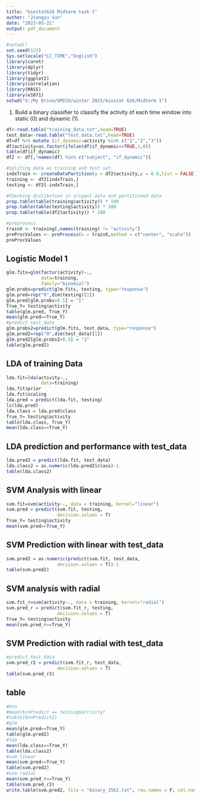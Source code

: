 ---
title: "biostat626 Midterm task 1"
author: "Jiangyu Sun"
date: "2023-03-21"
output: pdf_document
---

```{r setup, include=FALSE}
#setwd()
set.seed(123)
Sys.setlocale("LC_TIME","English")
library(caret)
library(dplyr)
library(tidyr)
library(ggplot2)
library(correlation)
library(MASS)
library(e1071)
setwd("G:/My Drive/UMICH/winter 2023/biostat 626/Midterm 1")
```

1. Build a binary classifier to classify the activity of each time window into static (0) and dynamic (1).

```{r}
df<-read.table("training_data.txt",head=TRUE)
test_data<-read.table("test_data.txt",head=TRUE)
df=df %>% mutate (if_dynamic=activity %in% c("1","2","3"))
df$activity=as.factor(ifelse(df$if_dynamic==TRUE,1,0))
table(df$if_dynamic)
df2 <- df[,!names(df) %in% c("subject", "if_dynamic")]
```

```{r}
#Spliting data as training and test set. 
indxTrain <- createDataPartition(y = df2$activity,p = 0.8,list = FALSE)
training <- df2[indxTrain,]
testing <- df2[-indxTrain,]

#Checking distibution in origanl data and partitioned data
prop.table(table(training$activity)) * 100
prop.table(table(testing$activity)) * 100
prop.table(table(df2$activity)) * 100

#preprocess
trainX <- training[,names(training) != "activity"]
preProcValues <- preProcess(x = trainX,method = c("center", "scale"))
preProcValues
```

## Logistic Model 1
```{r, echo = T, tidy = TRUE,warning=FALSE}
glm.fits=glm(factor(activity)~.,
             data=training,
             family="binomial") 
glm.probs=predict(glm.fits, testing, type="response")
glm.pred=rep("0",dim(testing)[1])
glm.pred[glm.probs>0.5] = "1"
True_Y= testing$activity
table(glm.pred, True_Y)
mean(glm.pred==True_Y)
#predict test_data
glm.probs2=predict(glm.fits, test_data, type="response")
glm.pred2=rep("0",dim(test_data)[1])
glm.pred2[glm.probs2>0.5] = "1"
table(glm.pred2)
```
## LDA of training Data
```{r, echo=T,tidy=T}
lda.fit=lda(activity~.,
             data=training) 
lda.fit$prior
lda.fit$scaling
lda.pred = predict(lda.fit, testing)
ls(lda.pred)
lda.class = lda.pred$class
True_Y= testing$activity
table(lda.class, True_Y)
mean(lda.class==True_Y)
```

## LDA prediction and performance with test_data
```{r, echo=T, tidy=T}
lda.pred2 = predict(lda.fit, test_data)
lda.class2 = as.numeric(lda.pred2$class)-1
table(lda.class2)
```
## SVM Analysis with linear
```{r, echo=T}
svm.fit=svm(activity~., data = training, kernel="linear")
svm.pred = predict(svm.fit, testing,
                   decision.values = T)
True_Y= testing$activity
mean(svm.pred==True_Y)
```
## SVM Prediction with linear with test_data
```{r, echo=T}
svm.pred2 = as.numeric(predict(svm.fit, test_data,
                   decision.values = T))-1
table(svm.pred2)
```

## SVM analysis with radial
```{r, echo=T}
svm.fit_r=svm(activity~., data = training, kernel="radial")
svm.pred_r = predict(svm.fit_r, testing,
                   decision.values = T)
True_Y= testing$activity
mean(svm.pred_r==True_Y)
```

## SVM Prediction with radial with test_data
```{r, echo=T}
#predict test_data
svm.pred_r2 = predict(svm.fit_r, test_data,
                   decision.values = T)
table(svm.pred_r2)
```
## table
```{r}
#knn
#mean(knnPredict == testing$activity)
#table(knnPredict2)
#glm
mean(glm.pred==True_Y)
table(glm.pred2)
#lda
mean(lda.class==True_Y)
table(lda.class2)
#svm linear
mean(svm.pred==True_Y)
table(svm.pred2)
#svm radial
mean(svm.pred_r==True_Y)
table(svm.pred_r2)
write.table(svm.pred2, file = "binary_3562.txt", row.names = F, col.names = F)
```
